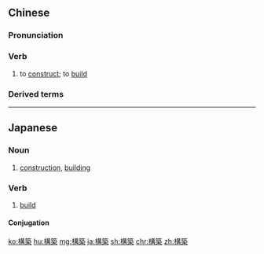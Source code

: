 {{also|构筑}}
==Chinese==
{{zh-forms|s=构筑}}

===Pronunciation===
{{zh-pron
|m=gòu筑
|c=gau3 zuk1,kau3 zuk1
|cat=v
}}

===Verb===
{{zh-verb}}

# to [[construct]]; to [[build]]

===Derived terms===
{{zh-der|構築物}}

----

==Japanese==
{{ja-kanjitab|こう|ちく|yomi=on}}

===Noun===
{{ja-noun|こうちく}}

# [[construction]], [[building]]

===Verb===
{{ja-verb-suru|tr=trans|こうちく}}

# [[build]]
#: {{ja-usex|施設を構築する|しせつ を こうちく する|build a facility}}

====Conjugation====
{{ja-suru|こうちく}}

[[ko:構築]]
[[hu:構築]]
[[mg:構築]]
[[ja:構築]]
[[sh:構築]]
[[chr:構築]]
[[zh:構築]]
